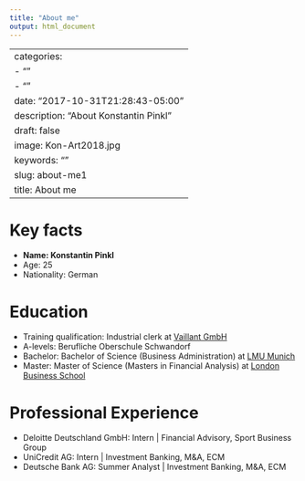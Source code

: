 ```yaml
---
title: "About me"
output: html_document
---
```

---
categories:
- ""
- ""
date: "2017-10-31T21:28:43-05:00"
description: "About Konstantin Pinkl"
draft: false
image: Kon-Art2018.jpg
keywords: ""
slug: about-me1
title: About me
---

# Key facts

* **Name: Konstantin Pinkl**
* Age: 25
* Nationality: German

# Education

* Training qualification: Industrial clerk at [Vaillant GmbH](https://www.vaillant-group.com/)
* A-levels: Berufliche Oberschule Schwandorf
* Bachelor: Bachelor of Science (Business Administration) at [LMU Munich](https://www.en.uni-muenchen.de/index.html)
* Master: Master of Science (Masters in Financial Analysis) at [London Business School](https://www.london.edu/)

# Professional Experience

* Deloitte Deutschland GmbH: Intern | Financial Advisory, Sport Business Group
* UniCredit AG: Intern | Investment Banking, M&A, ECM
* Deutsche Bank AG: Summer Analyst | Investment Banking, M&A, ECM